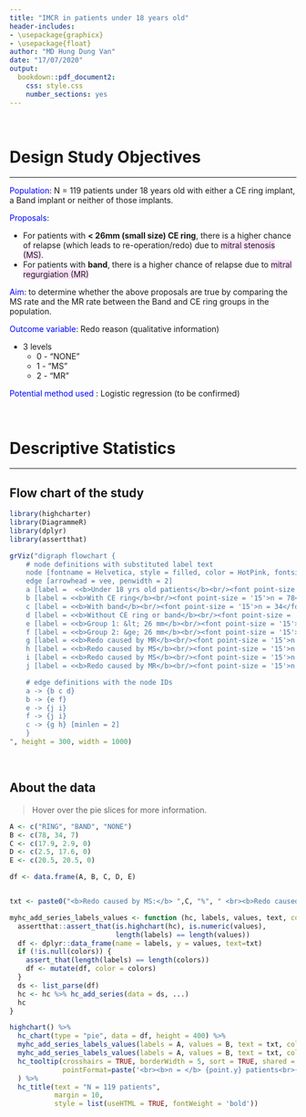 ```yaml
---
title: "IMCR in patients under 18 years old"
header-includes:
- \usepackage{graphicx}
- \usepackage{float}
author: "MD Hung Dung Van"
date: "17/07/2020"
output:
  bookdown::pdf_document2:
    css: style.css
    number_sections: yes
---
```


<br>

# Design Study Objectives
<hr>

<span style="color:blue;">Population</span>: N = 119 patients under 18 years old with either a CE ring implant, a Band implant or neither of those implants.

<span style="color:blue;">Proposals</span>:

 - For patients with **< 26mm (small size) CE ring**, there is a higher chance of relapse (which leads to re-operation/redo) due to <span style="background-color:#FFE1FF;">mitral stenosis (MS)</span>. 
 - For patients with **band**, there is a higher chance of relapse due to <span style="background-color:#FFE1FF;">mitral regurgiation (MR)</span>

<span style="color:blue;">Aim</span>: to determine whether the above proposals are true by comparing the MS rate and the MR rate between the Band and CE ring groups in the population. 

<span style="color:blue;">Outcome variable</span>: Redo reason (qualitative information)

* 3 levels
  + 0 - "NONE"
  + 1 - "MS"
  + 2 - "MR"
  
<span style="color:blue;">Potential method used</span> : Logistic regression (to be confirmed)

<br>


# Descriptive Statistics

<hr>

## Flow chart of the study

```r
library(highcharter)
library(DiagrammeR)
library(dplyr)
library(assertthat)
```


```r
grViz("digraph flowchart {
    # node definitions with substituted label text
    node [fontname = Helvetica, style = filled, color = HotPink, fontsize = 20]
    edge [arrowhead = vee, penwidth = 2]
    a [label =  <<b>Under 18 yrs old patients</b><br/><font point-size = '15'>N = 119</font>>, width = 4, fillcolor = LightSeaGreen, shape = rectangle, style = 'rounded, filled', alpha = 0.2]
    b [label = <<b>With CE ring</b><br/><font point-size = '15'>n = 78</font><br/>>, fillcolor = PaleTurquoise, height = 0.5]
    c [label = <<b>With band</b><br/><font point-size = '15'>n = 34</font><br/>>, fillcolor = PaleTurquoise, height = 0.6]
    d [label = <<b>Without CE ring or band</b><br/><font point-size = '15'>n = 7</font><br/>>, fillcolor = PaleTurquoise, height = 0.6, width = 3]
    e [label = <<b>Group 1: &lt; 26 mm</b><br/><font point-size = '15'>n = 35</font><br/>>, fillcolor = Lavender, height = 0.5]
    f [label = <<b>Group 2: &ge; 26 mm</b><br/><font point-size = '15'>n = 43</font><br/>>, fillcolor = Lavender, height = 0.6]
    g [label = <<b>Redo caused by MR</b><br/><font point-size = '15'>n = 6</font><br/>>, fillcolor = Aquamarine, height = 0.6]
    h [label = <<b>Redo caused by MS</b><br/><font point-size = '15'>n = 1</font><br/>>, fillcolor = Aquamarine, height = 0.5]
    i [label = <<b>Redo caused by MS</b><br/><font point-size = '15'>n = 14</font><br/>>, fillcolor = Aquamarine, height = 0.5]
    j [label = <<b>Redo caused by MR</b><br/><font point-size = '15'>n = 2</font><br/>>, fillcolor = AquaMarine, height = 0.5]

    # edge definitions with the node IDs
    a -> {b c d}
    b -> {e f}
    e -> {j i} 
    f -> {j i}
    c -> {g h} [minlen = 2]
    }
", height = 300, width = 1000)
```

<br>

## About the data

>Hover over the pie slices for more information.

<div align = "center">
```r
A <- c("RING", "BAND", "NONE")
B <- c(78, 34, 7)
C <- c(17.9, 2.9, 0)
D <- c(2.5, 17.6, 0)
E <- c(20.5, 20.5, 0)

df <- data.frame(A, B, C, D, E)


txt <- paste0("<b>Redo caused by MS:</b> ",C, "%", " <br><b>Redo caused by MR:</b> ", D, "%", " <br><b>Total Redo:</b> ", E, "%")

myhc_add_series_labels_values <- function (hc, labels, values, text, colors = NULL, ...) {
  assertthat::assert_that(is.highchart(hc), is.numeric(values), 
                          length(labels) == length(values))
  df <- dplyr::data_frame(name = labels, y = values, text=txt)
  if (!is.null(colors)) {
    assert_that(length(labels) == length(colors))
    df <- mutate(df, color = colors)
  }
  ds <- list_parse(df)
  hc <- hc %>% hc_add_series(data = ds, ...)
  hc
}

highchart() %>% 
  hc_chart(type = "pie", data = df, height = 400) %>% 
  myhc_add_series_labels_values(labels = A, values = B, text = txt, colors = c("#87CEFA","#20B2AA","#FF69B4"), dataLabels = list(color = "black", distance = 50))%>%   
  myhc_add_series_labels_values(labels = A, values = B, text = txt, colors = c("#87CEFA","#20B2AA","#FF69B4"), dataLabels = list(color = "white", distance = -50, style = list(fontSize = "20px"), format = '{point.percentage:.1f} %' ))%>%    
  hc_tooltip(crosshairs = TRUE, borderWidth = 5, sort = TRUE, shared = TRUE, table = TRUE,
             pointFormat=paste('<br><b>n = </b> {point.y} patients<br>{point.text}')
  ) %>%
  hc_title(text = "N = 119 patients",
           margin = 10,
           style = list(useHTML = TRUE, fontWeight = 'bold'))
```
</div>

